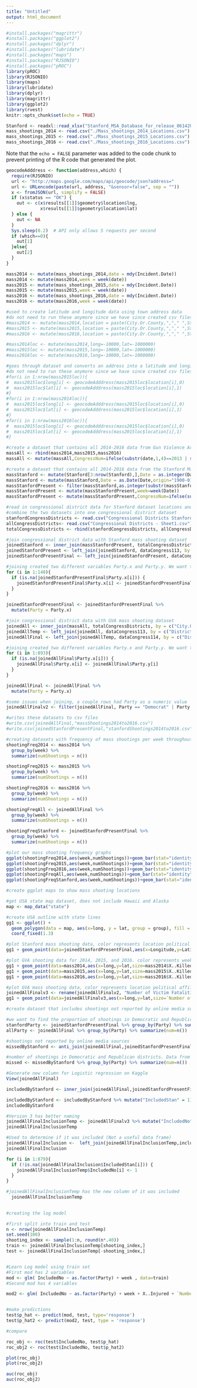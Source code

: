 ```yaml
---
title: "Untitled"
output: html_document
---
```


```r
#install.packages("magrittr")
#install.packages("ggplot2")
#install.packages("dplyr")
#install.packages("lubridate")
#install.packages("maps")
#install.packages("RJSONIO")
#install.packages("pROC")
library(pROC)
library(RJSONIO)
library(maps)
library(lubridate)
library(dplyr)
library(magrittr)
library(ggplot2)
library(rvest)
knitr::opts_chunk$set(echo = TRUE)
```


```r
Stanford <- readxl::read_xlsx("Stanford_MSA_Database_for_release_06142016.xlsx")
mass_shootings_2014 <- read.csv("./Mass_shootings_2014_Locations.csv")
mass_shootings_2015 <- read.csv("./Mass_shootings_2015_Locations.csv")
mass_shootings_2016 <- read.csv("./Mass_shootings_2016_Locations.csv")

```

Note that the `echo = FALSE` parameter was added to the code chunk to prevent printing of the R code that generated the plot.

```r
geocodeAdddress <- function(address,which) {
  require(RJSONIO)
  url <- "http://maps.google.com/maps/api/geocode/json?address="
  url <- URLencode(paste(url, address, "&sensor=false", sep = ""))
  x <- fromJSON(url, simplify = FALSE)
  if (x$status == "OK") {
    out <- c(x$results[[1]]$geometry$location$lng,
             x$results[[1]]$geometry$location$lat)
  } else {
    out <- NA
  }
  Sys.sleep(0.2)  # API only allows 5 requests per second
  if (which==0){
    out[1]
  }else{
    out[2]
  }
}
```


```r
mass2014 <- mutate(mass_shootings_2014,date = mdy(Incident.Date))
mass2014 <- mutate(mass2014,week = week(date))
mass2015 <- mutate(mass_shootings_2015,date = mdy(Incident.Date))
mass2015 <- mutate(mass2015,week = week(date))
mass2016 <- mutate(mass_shootings_2016,date = mdy(Incident.Date))
mass2016 <- mutate(mass2016,week = week(date))

#used to create latitude and longitude data using town address data
#do not need to run these anymore since we have since created csv files containing this data
#mass2014 <- mutate(mass2014,location = paste(City.Or.County,","," ",State))
#mass2015 <- mutate(mass2015,location = paste(City.Or.County,","," ",State))
#mass2016 <- mutate(mass2016,location = paste(City.Or.County,","," ",State))

#mass2014loc <- mutate(mass2014,long=-10000,lat=-1000000)
#mass2015loc <- mutate(mass2015,long=-10000,lat=-1000000)
#mass2016loc <- mutate(mass2016,long=-10000,lat=-1000000)
```

```r
#goes through dataset and converts an address into a latitude and longitude
#do not need to run these anymore since we have since created csv files containing this data
#for(i in 1:nrow(mass2015loc)){
#  mass2015loc$long[i] <- geocodeAdddress(mass2015loc$location[i],0)
#  mass2015loc$lat[i] <- geocodeAdddress(mass2015loc$location[i],1)
#}
#for(i in 1:nrow(mass2014loc)){
#  mass2015loc$long[i] <- geocodeAdddress(mass2015loc$location[i],0)
#  mass2015loc$lat[i] <- geocodeAdddress(mass2015loc$location[i],1)
#}
#for(i in 1:nrow(mass2016loc)){
#  mass2015loc$long[i] <- geocodeAdddress(mass2015loc$location[i],0)
#  mass2015loc$lat[i] <- geocodeAdddress(mass2015loc$location[i],1)
#}
```

```r
#create a dataset that contains all 2014-2016 data from Gun Violence Archive datasets
massAll <- rbind(mass2014,mass2015,mass2016)
massAll <- mutate(massAll,CongressNum=ifelse(substr(date,1,4)==2013 | substr(date,1,4)==2014,113,114))

#create a dataset that contains all 2014-2016 data from the Stanford Mass Shooting Dataset
massStanford <- mutate(Stanford[3:nrow(Stanford),],Date = as.integer(Date))
massStanford <- mutate(massStanford,Date = as.Date(Date,origin="1900-01-01"))
massStanfordPresent <- filter(massStanford,as.integer(substr(massStanford$Date,1,4))>=2014)
massStanfordPresent <- mutate(massStanfordPresent,week=week(Date))
massStanfordPresent <- mutate(massStanfordPresent,CongressNum=ifelse(substr(Date,1,4)==2013 | substr(Date,1,4)==2014,113,114))
```

```r
#read in congressional district data for Stanford dataset locations and GVA dataset locations
#combine the two datasets into one congressional district dataset
stanfordCongressDistricts <- read.csv("Congressional Districts Stanford - Sheet1.csv")
allCongressDistricts<- read.csv("Congressional Districts - Sheet1.csv")
totalCongressDistricts <- rbind(stanfordCongressDistricts, allCongressDistricts)

#join congressional district data with Stanford mass shooting dataset
joinedStanford <- inner_join(massStanfordPresent, totalCongressDistricts, by = c("City","State"))
joinedStanfordPresent <- left_join(joinedStanford, dataCongress113, by = c("District", "State", "CongressNum"))
joinedStanfordPresentFinal <- left_join(joinedStanfordPresent, dataCongress114, by = c("District", "State", "CongressNum"))

#joining created two different variables Party.x and Party.y. We want to merge these into one variable Party
for (i in 1:140){
  if (is.na(joinedStanfordPresentFinal$Party.x[i])) {
    joinedStanfordPresentFinal$Party.x[i] <- joinedStanfordPresentFinal$Party.y[i]
  }
}

joinedStanfordPresentFinal <- joinedStanfordPresentFinal %>%
  mutate(Party = Party.x)

#join congressional district data with GVA mass shooting dataset
joinedAll <- inner_join(massAll, totalCongressDistricts, by = c("City.Or.County" = "City", "State"))
joinedAllTemp <- left_join(joinedAll, dataCongress113, by = c("District", "State", "CongressNum"))
joinedAllFinal <- left_join(joinedAllTemp, dataCongress114, by = c("District", "State", "CongressNum"))

#joining created two different variables Party.x and Party.y. We want to merge these into one variable Party
for (i in 1:893){
  if (is.na(joinedAllFinal$Party.x[i])) {
    joinedAllFinal$Party.x[i] <- joinedAllFinal$Party.y[i]
  }
}

joinedAllFinal <- joinedAllFinal %>%
  mutate(Party = Party.x)

#some issues when joining, a couple rows had Party as a numeric value
joinedAllFinalv2 <- filter(joinedAllFinal, Party == "Democrat" | Party == "Republican")

#writes these datasets to csv files
#write.csv(joinedAllFinal,"massShootings2014to2016.csv")
#write.csv(joinedStanfordPresentFinal,"stanfordShootings2014to2016.csv")
```

```r
#creating datasets with frequency of mass shootings per week throughout the year for our datasets
shootingFreq2014 <- mass2014 %>%
  group_by(week) %>%
  summarize(numShootings = n())

shootingFreq2015 <- mass2015 %>%
  group_by(week) %>%
  summarize(numShootings = n())

shootingFreq2016 <- mass2016 %>%
  group_by(week) %>%
  summarize(numShootings = n())

shootingFreqAll <- joinedAllFinal %>%
  group_by(week) %>%
  summarize(numShootings = n())

shootingFreqStanford <- joinedStanfordPresentFinal %>%
  group_by(week) %>%
  summarize(numShootings = n())
```

```r
#plot our mass shooting frequency graphs
ggplot(shootingFreq2014,aes(week,numShootings))+geom_bar(stat="identity")+ ggtitle("Shootings Throughout the Year Kaggle 2014")
ggplot(shootingFreq2015,aes(week,numShootings))+geom_bar(stat="identity")+ ggtitle("Shootings Throughout the Year Kaggle 2015")
ggplot(shootingFreq2016,aes(week,numShootings))+geom_bar(stat="identity")+ ggtitle("Shootings Throughout the Year Kaggle 2016")
ggplot(shootingFreqAll,aes(week,numShootings))+geom_bar(stat="identity")+ ggtitle("Shootings Throughout the Year Kaggle 2014-2016")
ggplot(shootingFreqStanford,aes(week,numShootings))+geom_bar(stat="identity")+ ggtitle("Shootings Throughout the Year Stanford 2014-2016")
```

```r
#create ggplot maps to show mass shooting locations

#get USA state map dataset, does not include Hawaii and Alaska 
map <- map_data("state")

#create USA outline with state lines
gg1 <- ggplot() + 
  geom_polygon(data = map, aes(x=long, y = lat, group = group), fill = "white", color = "black") + 
  coord_fixed(1.3)

#plot Stanford mass shooting data, color represents location political affiliation, size of a dot represents number of victims killed
gg1 + geom_point(data=joinedStanfordPresentFinal,aes(x=Longitude,y=Latitude,size=`Number of Victim Fatalities`,col=Party)) + scale_color_manual(values=c("#0004ff", "#ff0027"))

#plot GVA shooting data for 2014, 2015, and 2016. color represents week of the year, size of a dot represents number of victims killed
gg1 + geom_point(data=mass2014,aes(x=long,y=lat,size=mass2014$X..Killed,color=mass2014$week))
gg1 + geom_point(data=mass2015,aes(x=long,y=lat,size=mass2015$X..Killed,color=mass2015$week))
gg1 + geom_point(data=mass2016,aes(x=long,y=lat,size=mass2016$X..Killed,color=mass2016$week))

#plot GVA mass shooting data, color represents location political affiliation, size of a dot represents number of victims killed
joinedAllFinalv3 <- rename(joinedAllFinalv2, "Number of Victim Fatalities" = X..Killed)
gg1 + geom_point(data=joinedAllFinalv3,aes(x=long,y=lat,size=`Number of Victim Fatalities`,color=Party)) + ggtitle("Mass Shootings Kaggle 2014-2016") + scale_color_manual(values=c("#0004ff", "#ff0027"))
```

```r
#create dataset that includes shootings not reported by online media sources(Stanford data set)

#we want to find the proportion of shootings in Democratic and Republican districts for both datasets.
stanfordParty <- joinedStanfordPresentFinal %>% group_by(Party) %>% summarize(num=n())
allParty <- joinedAllFinal %>% group_by(Party) %>% summarize(num=n())

#shootings not reported by online media sources
missedByStanford <- anti_join(joinedAllFinal,joinedStanfordPresentFinal,by=c("City.Or.County"="City","State","week"))

#number of shootings in Democratic and Republican districts. Data from missedByStanford
missed <- missedByStanford %>% group_by(Party) %>% summarize(num=n())
```

```r
#Generate new column for Logistic regression on Kaggle
View(joinedAllFinal)

includedByStanford <- inner_join(joinedAllFinal,joinedStanfordPresentFinal,by=c("City.Or.County"="City","State","week"))

includedByStanford <- includedByStanford %>% mutate("IncludedStan" = 1)
includedByStanford

#Version 3 has better naming
joinedAllFinalInclusionTemp <- joinedAllFinalv3 %>% mutate("IncludedNo" = 0)
joinedAllFinalInclusionTemp

#Used to determine if it was included (Not a useful data frame)
joinedAllFinalInclusion <-  left_join(joinedAllFinalInclusionTemp,includedByStanford,by=c("City.Or.County","State","week"))
joinedAllFinalInclusion

for (i in 1:879){
  if (!is.na(joinedAllFinalInclusion$IncludedStan[i])) {
    joinedAllFinalInclusionTemp$IncludedNo[i] <- 1
  }
}

#joinedAllFinalInclusionTemp has the new column of it was included
  joinedAllFinalInclusionTemp
  

```

```r
#creating the log model

#first split into train and test
n <- nrow(joinedAllFinalInclusionTemp)
set.seed(100)
shooting_index <- sample(1:n, round(n*.40))
train <- joinedAllFinalInclusionTemp[shooting_index,]
test <- joinedAllFinalInclusionTemp[-shooting_index,]


#Learn Log model using train set
#First mod has 2 variables
mod <- glm( IncludedNo ~ as.factor(Party) + week , data=train)
#Second mod has 4 variables

mod2 <- glm( IncludedNo ~ as.factor(Party) + week + X..Injured + `Number of Victim Fatalities`, data=train)


#make predictions
test$p_hat <- predict(mod, test, type='response')
test$p_hat2 <- predict(mod2, test, type = 'response')

#compare

roc_obj <- roc(test$IncludedNo, test$p_hat)
roc_obj2 <- roc(test$IncludedNo, test$p_hat2)

plot(roc_obj)
plot(roc_obj2)

auc(roc_obj)
auc(roc_obj2)

```











